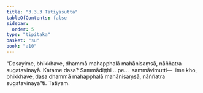 ```yaml
---
title: "3.3.3 Tatiyasutta"
tableOfContents: false
sidebar:
  order: 5
type: "tipitaka"
basket: "su"
book: "a10"
---
```



<DynamicBreadcrumb />

<Division number="125" book="a10" bookNo="17" page="451">

<Paragraph number="1086" book="a10">
“Dasayime, bhikkhave, dhammā mahapphalā mahānisaṃsā, nāññatra sugatavinayā. Katame dasa? Sammādiṭṭhi …pe…  sammāvimutti—  ime kho, bhikkhave, dasa dhammā mahapphalā mahānisaṃsā, nāññatra sugatavinayā”ti.

</Paragraph>
</Division>

<Paragraph number="1087" type="center" book="a10">
Tatiyaṃ.
</Paragraph>